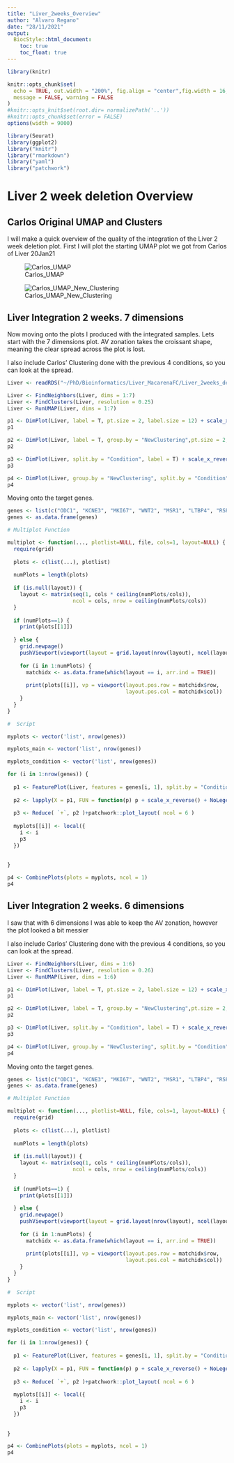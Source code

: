 ```yaml
---
title: "Liver_2weeks_Overview"
author: "Alvaro Regano"
date: "28/11/2021"
output:
  BiocStyle::html_document:
    toc: true
    toc_float: true
---
```


```r
library(knitr)

knitr::opts_chunk$set(
  echo = TRUE, out.width = "200%", fig.align = "center",fig.width = 16,fig.height = 7,
  message = FALSE, warning = FALSE
)
#knitr::opts_knit$set(root.dir= normalizePath('..'))
#knitr::opts_chunk$set(error = FALSE)
options(width = 9000)

```

```r
library(Seurat)
library(ggplot2)
library("knitr")
library("rmarkdown")
library("yaml")
library("patchwork")
```

# Liver 2 week deletion Overview

## Carlos Original UMAP and Clusters

I will make a quick overview of the quality of the integration of the Liver 2 week deletion plot. 
First I will plot the starting UMAP plot we got from Carlos of Liver 20Jan21

![Carlos_UMAP](../Plots/Rui_Comparisons/UMAP_Carlos_settings_res_0.35.png)

![Carlos_UMAP_New_Clustering](../Plots/Rui_Comparisons/UMAP_Carlos_NewClustering.png)

## Liver Integration 2 weeks. 7 dimensions

Now moving onto the plots I produced with the integrated samples. Lets start with the 7 dimensions plot. AV zonation takes the croissant shape, meaning the clear spread across the plot is lost.

I also include Carlos' Clustering done with the previous 4 conditions, so you can look at the spread.

```r

Liver <- readRDS("~/PhD/Bioinformatics/Liver_MacarenaFC/Liver_2weeks_deletion/rds/Liver_2wdeletion.v2.ECs.rds")

Liver <- FindNeighbors(Liver, dims = 1:7)
Liver <- FindClusters(Liver, resolution = 0.25)
Liver <- RunUMAP(Liver, dims = 1:7)

p1 <- DimPlot(Liver, label = T, pt.size = 2, label.size = 12) + scale_x_reverse()
p1

p2 <- DimPlot(Liver, label = T, group.by = "NewClustering",pt.size = 2, label.size = 12) + scale_x_reverse()
p2

```

```r

p3 <- DimPlot(Liver, split.by = "Condition", label = T) + scale_x_reverse()
p3

```

```r

p4 <- DimPlot(Liver, group.by = "NewClustering", split.by = "Condition", label = T) + scale_x_reverse()
p4

```

Moving onto the target genes.



```r
genes <- list(c("ODC1", "KCNE3", "MKI67", "WNT2", "MSR1", "LTBP4", "RSPO3", "GJA5", "CDKN1A", "STMN1"))
genes <- as.data.frame(genes)

# Multiplot Function

multiplot <- function(..., plotlist=NULL, file, cols=1, layout=NULL) {
  require(grid)
  
  plots <- c(list(...), plotlist)
  
  numPlots = length(plots)
  
  if (is.null(layout)) {
    layout <- matrix(seq(1, cols * ceiling(numPlots/cols)),
                     ncol = cols, nrow = ceiling(numPlots/cols))
  }
  
  if (numPlots==1) {
    print(plots[[1]])
    
  } else {
    grid.newpage()
    pushViewport(viewport(layout = grid.layout(nrow(layout), ncol(layout))))
    
    for (i in 1:numPlots) {
      matchidx <- as.data.frame(which(layout == i, arr.ind = TRUE))
      
      print(plots[[i]], vp = viewport(layout.pos.row = matchidx$row,
                                      layout.pos.col = matchidx$col))
    }
  }
}

#  Script

myplots <- vector('list', nrow(genes))

myplots_main <- vector('list', nrow(genes))

myplots_condition <- vector('list', nrow(genes))

for (i in 1:nrow(genes)) {
  
  p1 <- FeaturePlot(Liver, features = genes[i, 1], split.by = "Condition", combine = F)
  
  p2 <- lapply(X = p1, FUN = function(p) p + scale_x_reverse() + NoLegend() + NoAxes())
  
  p3 <- Reduce( `+`, p2 )+patchwork::plot_layout( ncol = 6 )
 
  myplots[[i]] <- local({
    i <- i
    p3
  })
              
  
}

p4 <- CombinePlots(plots = myplots, ncol = 1)
p4

```

## Liver Integration 2 weeks. 6 dimensions

I saw that with 6 dimensions I was able to keep the AV zonation, however the plot looked a bit messier

I also include Carlos' Clustering done with the previous 4 conditions, so you can look at the spread.

```r

Liver <- FindNeighbors(Liver, dims = 1:6)
Liver <- FindClusters(Liver, resolution = 0.26)
Liver <- RunUMAP(Liver, dims = 1:6)

p1 <- DimPlot(Liver, label = T, pt.size = 2, label.size = 12) + scale_x_reverse()
p1

p2 <- DimPlot(Liver, label = T, group.by = "NewClustering",pt.size = 2, label.size = 12) + scale_x_reverse()
p2

```

```r

p3 <- DimPlot(Liver, split.by = "Condition", label = T) + scale_x_reverse()
p3


```

```r

p4 <- DimPlot(Liver, group.by = "NewClustering", split.by = "Condition", label = T) + scale_x_reverse()
p4

```

Moving onto the target genes.

```r

genes <- list(c("ODC1", "KCNE3", "MKI67", "WNT2", "MSR1", "LTBP4", "RSPO3", "GJA5", "CDKN1A", "STMN1"))
genes <- as.data.frame(genes)

# Multiplot Function

multiplot <- function(..., plotlist=NULL, file, cols=1, layout=NULL) {
  require(grid)
  
  plots <- c(list(...), plotlist)
  
  numPlots = length(plots)
  
  if (is.null(layout)) {
    layout <- matrix(seq(1, cols * ceiling(numPlots/cols)),
                     ncol = cols, nrow = ceiling(numPlots/cols))
  }
  
  if (numPlots==1) {
    print(plots[[1]])
    
  } else {
    grid.newpage()
    pushViewport(viewport(layout = grid.layout(nrow(layout), ncol(layout))))
    
    for (i in 1:numPlots) {
      matchidx <- as.data.frame(which(layout == i, arr.ind = TRUE))
      
      print(plots[[i]], vp = viewport(layout.pos.row = matchidx$row,
                                      layout.pos.col = matchidx$col))
    }
  }
}

#  Script

myplots <- vector('list', nrow(genes))

myplots_main <- vector('list', nrow(genes))

myplots_condition <- vector('list', nrow(genes))

for (i in 1:nrow(genes)) {
  
  p1 <- FeaturePlot(Liver, features = genes[i, 1], split.by = "Condition", combine = F)
  
  p2 <- lapply(X = p1, FUN = function(p) p + scale_x_reverse() + NoLegend() + NoAxes())
  
  p3 <- Reduce( `+`, p2 )+patchwork::plot_layout( ncol = 6 )
 
  myplots[[i]] <- local({
    i <- i
    p3
  })
              
  
}

p4 <- CombinePlots(plots = myplots, ncol = 1)
p4



```
